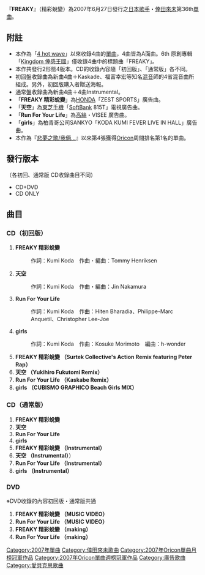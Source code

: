 {{Infobox song
| name       = FREAKY 精彩蛻變
| type       = [[單曲|單曲]]
| cover      = FREAKY.jpg
| artist     = [[倖田來未|倖田來未]]
| released   = 2007年6月27日
| recorded   = 2007年
| genre      = [[J-POP|J-POP]]
| length     = 
| label      = [[rhythm_zone|rhythm zone]]
| producer   = 
| chart_position = *週榜第1名（[[Oricon|Oricon]]）
*2007年7月度月榜第1名（Oricon）
*2007年年榜第29位
| certification = *金（唱片，[[日本唱片協會|日本唱片協會]]）
| prev_title = [[BUT/愛的證明|BUT/愛的證明]]
| prev_year  = 2007
| next_title = [[愛之歌_(倖田來未歌曲)|愛之歌]]
| next_year  = 2007
}}
『'''FREAKY'''』（精彩蛻變）為2007年6月27日發行之[[日本|日本]][[歌手|歌手]]・[[倖田來未|倖田來未]]第36th[[單曲|單曲]]。

== 附註 ==
*本作為「[[4_hot_wave|4 hot wave]]」以來收錄4曲的[[單曲|單曲]]，4曲皆為A面曲。6th 原創專輯「[[Kingdom_倖感王國|Kingdom 倖感王國]]」僅收錄4曲中的標題曲「FREAKY」。
*本作共發行2形態4版本。CD的收錄內容隨「初回版」、「通常版」各不同。
*初回盤收錄曲為新曲4曲＋Kaskade、福富幸宏等知名[[混音|混音]]師的4省混音曲所組成。另外，初回版購入者贈送海報。
*通常盤收錄曲為新曲4曲＋4曲Instrumental。
*「'''FREAKY 精彩蛻變'''」為[[HONDA|HONDA]]「ZEST SPORTS」廣告曲。
*「'''天空'''」為[[東芝|東芝]][[手機|手機]]「[[SoftBank|SoftBank]] 815T」電視廣告曲。
*「'''Run For Your Life'''」為[[高絲|高絲]]・VISEE 廣告曲。
*「'''girls'''」為柏青哥公司SANKYO「KODA KUMI FEVER LIVE IN HALL」廣告曲。
*本作為『[[悲夢之歌/我倆…|悲夢之歌/我倆…]]』以來第4張獲得[[Oricon|Oricon]]周間排名第1名的單曲。

==發行版本==
（各初回、通常版 CD收錄曲目不同）
*CD+DVD
*CD ONLY

== 曲目 ==
=== CD（初回版） ===
#'''FREAKY 精彩蛻變'''
#:作詞：Kumi Koda　作曲・編曲：Tommy Henriksen 
#'''天空'''
#:作詞：Kumi Koda　作曲・編曲：Jin Nakamura 
#'''Run For Your Life'''
#:作詞：Kumi Koda　作曲：Hiten Bharadia、Philippe-Marc Anquetil、Christopher Lee-Joe 
#'''girls'''
#:作詞：Kumi Koda　作曲：Kosuke Morimoto　編曲：h-wonder 
#'''FREAKY 精彩蛻變 （Surtek Collective's Action Remix featuring Peter Rap）'''
#'''天空 （Yukihiro Fukutomi Remix）'''
#'''Run For Your Life （Kaskabe Remix）'''
#'''girls （CUBISMO GRAPHICO Beach Girls MIX）'''

=== CD（通常版） ===
#'''FREAKY 精彩蛻變'''
#'''天空'''
#'''Run For Your Life'''
#'''girls'''
#'''FREAKY 精彩蛻變 （Instrumental）'''
#'''天空 （Instrumental）'''）
#'''Run For Your Life （Instrumental）'''
#'''girls （Instrumental）'''

=== DVD ===
※DVD收錄的內容初回版・通常版共通
#'''FREAKY 精彩蛻變 （MUSIC VIDEO）'''
#'''Run For Your Life （MUSIC VIDEO）'''
#'''FREAKY 精彩蛻變 （making）'''
#'''Run For Your Life （making）'''

{{倖田來未}}
{{Oricon單曲月榜冠軍 (2000年代後期)|2007年7月}}
{{Oricon單曲週榜冠軍 (2007年)|2007年7月9日}}

[[Category:2007年單曲|Category:2007年單曲]]
[[Category:倖田來未歌曲|Category:倖田來未歌曲]]
[[Category:2007年Oricon單曲月榜冠軍作品|Category:2007年Oricon單曲月榜冠軍作品]]
[[Category:2007年Oricon單曲週榜冠軍作品|Category:2007年Oricon單曲週榜冠軍作品]]
[[Category:廣告歌曲|Category:廣告歌曲]]
[[Category:愛貝克思歌曲|Category:愛貝克思歌曲]]